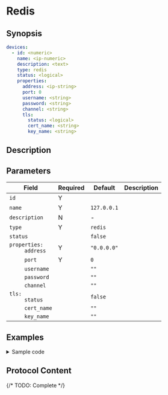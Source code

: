 # Redis

## Synopsis

```yaml
devices:
  - id: <numeric>
    name: <ip-numeric>
    description: <text>
    type: redis
    status: <logical>
    properties:
      address: <ip-string>
      port: 0
      username: <string>
      password: <string>
      channel: <string>
      tls:
        status: <logical>
        cert_name: <string>
        key_name: <string>
```

## Description

## Parameters

|Field|Required|Default|Description|
|---|---|---|---|
|`id`|Y|||
|`name`|Y|`127.0.0.1`||
|`description`|N|-||
|`type`|Y|`redis`||
|`status`||`false`||
|<dt>`properties:`</dt><dd>`address`</dd>|Y|`"0.0.0.0"`||
|<dd>`port`</dd>|Y|`0`||
|<dd>`username`</dd>||`""`||
|<dd>`password`</dd>||`""`||
|<dd>`channel`</dd>||`""`||
|<dd><dt>`tls:`</dt><dd>`status`</dd></dd>||`false`||
|<dd><dd>`cert_name`</dd></dd>||`""`||
|<dd><dd>`key_name`</dd></dd>||`""`||

## Examples

<details>
<summary>Sample code</summary>
```yaml
```
</details>

## Protocol Content

{/* TODO: Complete */}